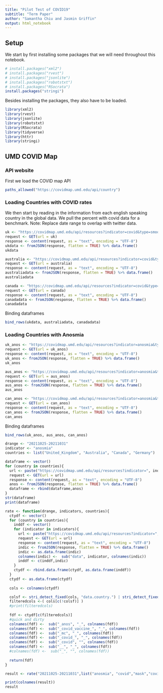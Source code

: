 ---
title: "Pilot Test of COVID19"
subtitle: "Term Paper"
author: "Samantha Chiu and Jasmin Griffin"
output: html_notebook
---

## Setup

We start by first installing some packages that we will need throughout this notebook.

```{r}
# install.packages("xml2")
# install.packages("rvest")
# install.packages("jsonlite")
# install.packages("robotstxt")
# install.packages("RSocrata")
install.packages("stringi")
```

Besides installing the packages, they also have to be loaded.

```{r}
library(xml2)
library(rvest)
library(jsonlite)
library(robotstxt)
library(RSocrata)
library(tidyverse)
library(httr)
library(stringi)
```

## UMD COVID Map

### API website 

First we load the COVID map API

```{r}
paths_allowed("https://covidmap.umd.edu/api/country")
```

### Loading Countries with COVID rates

We then start by reading in the information from each english speaking country in the global data.
We pull the percent with covid data for a benchmark.
Note: Replace date range to overlap with twitter data.

```{r}
uk <- "https://covidmap.umd.edu/api/resources?indicator=covid&type=smoothed&country=United_Kingdom&daterange=20211020-20211027"
request <- GET(url = uk)
response <- content(request, as = "text", encoding = "UTF-8")
ukdata <- fromJSON(response, flatten = TRUE) %>% data.frame()
ukdata
```
```{r}
australia <- "https://covidmap.umd.edu/api/resources?indicator=covid&type=smoothed&country=Australia&daterange=20211020-20211027"
request <- GET(url = australia)
response <- content(request, as = "text", encoding = "UTF-8")
australiadata <- fromJSON(response, flatten = TRUE) %>% data.frame()
australiadata
```
```{r}
canada <- "https://covidmap.umd.edu/api/resources?indicator=covid&type=smoothed&country=canada&daterange=20211020-20211027"
request <- GET(url = canada)
response <- content(request, as = "text", encoding = "UTF-8")
canadadata <- fromJSON(response, flatten = TRUE) %>% data.frame()
canadadata
```

Binding dataframes

```{r}
bind_rows(ukdata, australiadata, canadadata)
```

### Loading Countries with Anosmia

```{r}
uk_anos <- "https://covidmap.umd.edu/api/resources?indicator=anosmia&type=smoothed&country=United_Kingdom&daterange=20211025-20211031"
request <- GET(url = uk_anos)
response <- content(request, as = "text", encoding = "UTF-8")
uk_anos <- fromJSON(response, flatten = TRUE) %>% data.frame()
uk_anos
```

```{r}
aus_anos <- "https://covidmap.umd.edu/api/resources?indicator=anosmia&type=smoothed&country=Australia&daterange=20211025-20211031"
request <- GET(url = aus_anos)
response <- content(request, as = "text", encoding = "UTF-8")
aus_anos <- fromJSON(response, flatten = TRUE) %>% data.frame()
aus_anos
```

```{r}
can_anos <- "https://covidmap.umd.edu/api/resources?indicator=anosmia&type=smoothed&country=Canada&daterange=20211025-20211031"
request <- GET(url = can_anos)
response <- content(request, as = "text", encoding = "UTF-8")
can_anos <- fromJSON(response, flatten = TRUE) %>% data.frame()
can_anos
```

Binding dataframes

```{r}
bind_rows(uk_anos, aus_anos, can_anos)
```
```{r}
drange <- "20211025-20211031"
indicator <- "anosmia"
countries <- list("United_Kingdom", "Australia", "Canada", "Germany")

dataframe <- vector()
for (country in countries){
  url <- paste("https://covidmap.umd.edu/api/resources?indicator=", indicator,"&type=smoothed&country=",country,"&daterange=",drange, sep="")
  request <- GET(url = url)
  response <- content(request, as = "text", encoding = "UTF-8")
  anos <- fromJSON(response, flatten = TRUE) %>% data.frame()
  dataframe <- rbind(dataframe,anos)
} 
str(dataframe)
print(dataframe) 
```
```{r}
rate <- function(drange, indicators, countries){
  ctydf <- vector()
  for (country in countries){
    inddf <- vector()
    for (indicator in indicators){
      url <- paste("https://covidmap.umd.edu/api/resources?indicator=",indicator,"&type=smoothed&country=",country,"&daterange=",drange, sep="")
      request <- GET(url = url)
      response <- content(request, as = "text", encoding = "UTF-8")
      indic <- fromJSON(response, flatten = TRUE) %>% data.frame()
      indic <- as.data.frame(indic)
      colnames(indic) <-  sub("data", indicator, colnames(indic))
      inddf <- c(inddf,indic)
    }
    ctydf <- rbind.data.frame(ctydf, as.data.frame(inddf))
  } 
  ctydf <- as.data.frame(ctydf)
  
  cols <- colnames(ctydf)

  colsf <- stri_detect_fixed(cols, "data.country.") | stri_detect_fixed(cols, "status") |  stri_detect_fixed(cols, ".gid") |  stri_detect_fixed(cols, ".iso_code") |  stri_detect_fixed(cols, "data.survey_date.")
  filteredcols <-( cols[c(!colsf)] )
  #print(filteredcols)
  
  fdf <- ctydf[c(filteredcols)]
  #quick and dirty 
  colnames(fdf) <-  sub("_anos", "_", colnames(fdf))
  colnames(fdf) <-  sub("_covid_vaccine_", "_", colnames(fdf))
  colnames(fdf) <-  sub("_mc", "_", colnames(fdf))
  colnames(fdf) <-  sub("_covid_", "_", colnames(fdf))
  colnames(fdf) <-  sub("_covid", "", colnames(fdf))
  colnames(fdf) <-  sub("__", "_", colnames(fdf))
  #colnames(fdf) <-  sub("_", "", colnames(fdf))
  
  return(fdf)
}

result <- rate("20211025-20211031",list("anosmia", "covid","mask","covid_vaccine"),list("United_Kingdom", "Canada","Australia","Ireland"))

print(colnames(result))
result

```
